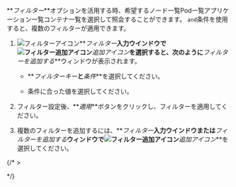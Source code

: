 **_フィルター_**オプションを活用する時、希望する<InDoc pages="resource-node-list">ノード一覧</InDoc><InDoc pages="resource-pod-list">Pod一覧</InDoc><InDoc pages="resource-application-list">アプリケーション一覧</InDoc><InDoc pages="resource-container-list">コンテナ一覧</InDoc>を選択して照会することができます。 `and`条件を使用すると、複数のフィルターが適用できます。

1. ![フィルターアイコン](/img/ico-filter.svg)**_フィルター_**入力ウインドウで![フィルター追加アイコン](/img/ico-add.svg)**_追加アイコン_**を選択すると、次のように**_フィルターを追加する_**ウィンドウが表示されます。

   <ImgLang img='k8s-resource-container-list-add-filter.png' desc='フィルター追加' />

   - **_フィルターキー_**と**_条件_**を選択してください。

   - 条件に合った値を選択してください。

2. フィルター設定後、**_適用_**ボタンをクリックし、フィルターを適用してください。

3. 複数のフィルターを追加するには、**_フィルター_**入力ウインドウまたは**_フィルターを追加する_**ウィンドウで![フィルター追加アイコン](/img/ico-add.svg)**_追加アイコン_**を選択してください。

{/* >

<InDoc pages="resource-container-list,resource-pod-list,resource-application-list,resource-node-list,">

<ImgLang img='k8s-resource-container-list-add-filter.png' desc='フィルター追加' />

</InDoc>
*/}
